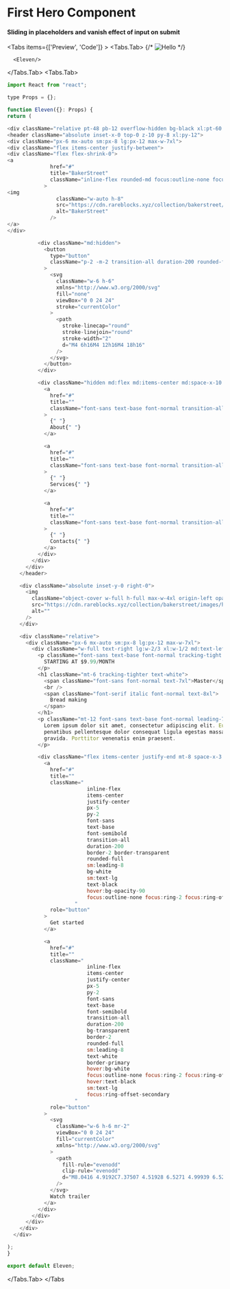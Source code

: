 

# First Hero Component

#### Sliding in placeholders and vanish effect of input on submit

<Tabs items={['Preview', 'Code']}  >
  <Tabs.Tab>
 {/* ![Hello](/contact.png) */}

      <Eleven/>

  </Tabs.Tab>
  <Tabs.Tab>
  ```js copy
import React from "react";

type Props = {};

function Eleven({}: Props) {
return (

<div className="relative pt-48 pb-12 overflow-hidden bg-black xl:pt-60 sm:pb-16 lg:pb-32 xl:pb-48 2xl:pb-56">
<header className="absolute inset-x-0 top-0 z-10 py-8 xl:py-12">
<div className="px-6 mx-auto sm:px-8 lg:px-12 max-w-7xl">
<div className="flex items-center justify-between">
<div className="flex flex-shrink-0">
<a
                href="#"
                title="BakerStreet"
                className="inline-flex rounded-md focus:outline-none focus:ring-2 focus:ring-offset-4 focus:ring-offset-secondary focus:ring-primary"
              >
<img
                  className="w-auto h-8"
                  src="https://cdn.rareblocks.xyz/collection/bakerstreet/images/logo.svg"
                  alt="BakerStreet"
                />
</a>
</div>

            <div className="md:hidden">
              <button
                type="button"
                className="p-2 -m-2 transition-all duration-200 rounded-full text-white focus:outline-none focus:ring-offset-secondary focus:ring-2 focus:ring-offset-1 focus:ring-primary"
              >
                <svg
                  className="w-6 h-6"
                  xmlns="http://www.w3.org/2000/svg"
                  fill="none"
                  viewBox="0 0 24 24"
                  stroke="currentColor"
                >
                  <path
                    stroke-linecap="round"
                    stroke-linejoin="round"
                    stroke-width="2"
                    d="M4 6h16M4 12h16M4 18h16"
                  />
                </svg>
              </button>
            </div>

            <div className="hidden md:flex md:items-center md:space-x-10 lg:ml-28">
              <a
                href="#"
                title=""
                className="font-sans text-base font-normal transition-all duration-200 rounded text-white focus:outline-none focus:ring-2 focus:ring-offset-1 focus:ring-primary focus:ring-offset-secondary"
              >
                {" "}
                About{" "}
              </a>

              <a
                href="#"
                title=""
                className="font-sans text-base font-normal transition-all duration-200 rounded text-white focus:outline-none focus:ring-2 focus:ring-offset-1 focus:ring-primary focus:ring-offset-secondary"
              >
                {" "}
                Services{" "}
              </a>

              <a
                href="#"
                title=""
                className="font-sans text-base font-normal transition-all duration-200 rounded text-white focus:outline-none focus:ring-2 focus:ring-offset-1 focus:ring-primary focus:ring-offset-secondary"
              >
                {" "}
                Contacts{" "}
              </a>
            </div>
          </div>
        </div>
      </header>

      <div className="absolute inset-y-0 right-0">
        <img
          className="object-cover w-full h-full max-w-4xl origin-left opacity-50 xl:opacity-100 lg:scale-110 lg:-translate-x-8"
          src="https://cdn.rareblocks.xyz/collection/bakerstreet/images/hero/5/background.png"
          alt=""
        />
      </div>

      <div className="relative">
        <div className="px-6 mx-auto sm:px-8 lg:px-12 max-w-7xl">
          <div className="w-full text-right lg:w-2/3 xl:w-1/2 md:text-left">
            <p className="font-sans text-base font-normal tracking-tight uppercase text-white">
              STARTING AT $9.99/MONTH
            </p>
            <h1 className="mt-6 tracking-tighter text-white">
              <span className="font-sans font-normal text-7xl">Master</span>
              <br />
              <span className="font-serif italic font-normal text-8xl">
                Bread making
              </span>
            </h1>
            <p className="mt-12 font-sans text-base font-normal leading-7 md:max-w-sm text-white text-opacity-70">
              Lorem ipsum dolor sit amet, consectetur adipiscing elit. Eu
              penatibus pellentesque dolor consequat ligula egestas massa
              gravida. Porttitor venenatis enim praesent.
            </p>

            <div className="flex items-center justify-end mt-8 space-x-3 md:justify-start sm:space-x-4">
              <a
                href="#"
                title=""
                className="
                            inline-flex
                            items-center
                            justify-center
                            px-5
                            py-2
                            font-sans
                            text-base
                            font-semibold
                            transition-all
                            duration-200
                            border-2 border-transparent
                            rounded-full
                            sm:leading-8
                            bg-white
                            sm:text-lg
                            text-black
                            hover:bg-opacity-90
                            focus:outline-none focus:ring-2 focus:ring-offset-2 focus:ring-primary focus:ring-offset-secondary
                        "
                role="button"
              >
                Get started
              </a>

              <a
                href="#"
                title=""
                className="
                            inline-flex
                            items-center
                            justify-center
                            px-5
                            py-2
                            font-sans
                            text-base
                            font-semibold
                            transition-all
                            duration-200
                            bg-transparent
                            border-2
                            rounded-full
                            sm:leading-8
                            text-white
                            border-primary
                            hover:bg-white
                            focus:outline-none focus:ring-2 focus:ring-offset-2 focus:ring-primary
                            hover:text-black
                            sm:text-lg
                            focus:ring-offset-secondary
                        "
                role="button"
              >
                <svg
                  className="w-6 h-6 mr-2"
                  viewBox="0 0 24 24"
                  fill="currentColor"
                  xmlns="http://www.w3.org/2000/svg"
                >
                  <path
                    fill-rule="evenodd"
                    clip-rule="evenodd"
                    d="M8.0416 4.9192C7.37507 4.51928 6.5271 4.99939 6.5271 5.77669L6.5271 18.2232C6.5271 19.0005 7.37507 19.4806 8.0416 19.0807L18.4137 12.8574C19.061 12.469 19.061 11.5308 18.4137 11.1424L8.0416 4.9192Z"
                  />
                </svg>
                Watch trailer
              </a>
            </div>
          </div>
        </div>
      </div>
    </div>

);
}

export default Eleven;
```
  </Tabs.Tab>
</Tabs

>

```

```
